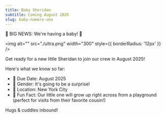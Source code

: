 ```yaml
---
title: Baby Sheridan
subtitle: Coming August 2025
slug: baby-numero-uno
---
```


🎉 BIG NEWS: We're having a baby! 🎉

<img 
  alt="" 
  src="./ultra.png" 
  width="300" 
  style={{
    borderRadius: '12px'
  }} 
/>

Get ready for a new little Sheridan to join our crew in August 2025! 

Here's what we know so far:
- 📅 Due Date: August 2025
- 👶 Gender: It's going to be a surprise!
- 🗽 Location: New York City
- 🏡 Fun Fact: Our little one will grow up right across from a playground (perfect for visits from their favorite cousin!)

Hugs & cuddles inbound!